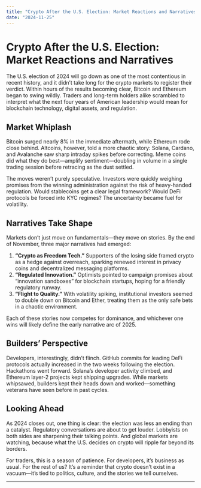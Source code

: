 ```yaml
---
title: "Crypto After the U.S. Election: Market Reactions and Narratives"
date: "2024-11-25"
---
```


# Crypto After the U.S. Election: Market Reactions and Narratives

The U.S. election of 2024 will go down as one of the most contentious in recent history, and it didn’t take long for the crypto markets to register their verdict. Within hours of the results becoming clear, Bitcoin and Ethereum began to swing wildly. Traders and long-term holders alike scrambled to interpret what the next four years of American leadership would mean for blockchain technology, digital assets, and regulation.

## Market Whiplash

Bitcoin surged nearly 8% in the immediate aftermath, while Ethereum rode close behind. Altcoins, however, told a more chaotic story: Solana, Cardano, and Avalanche saw sharp intraday spikes before correcting. Meme coins did what they do best—amplify sentiment—doubling in volume in a single trading session before retracing as the dust settled.

The moves weren’t purely speculative. Investors were quickly weighing promises from the winning administration against the risk of heavy-handed regulation. Would stablecoins get a clear legal framework? Would DeFi protocols be forced into KYC regimes? The uncertainty became fuel for volatility.

## Narratives Take Shape

Markets don’t just move on fundamentals—they move on stories. By the end of November, three major narratives had emerged:

1. **“Crypto as Freedom Tech.”** Supporters of the losing side framed crypto as a hedge against overreach, sparking renewed interest in privacy coins and decentralized messaging platforms.
2. **“Regulated Innovation.”** Optimists pointed to campaign promises about “innovation sandboxes” for blockchain startups, hoping for a friendly regulatory runway.
3. **“Flight to Quality.”** With volatility spiking, institutional investors seemed to double down on Bitcoin and Ether, treating them as the only safe bets in a chaotic environment.

Each of these stories now competes for dominance, and whichever one wins will likely define the early narrative arc of 2025.

## Builders’ Perspective

Developers, interestingly, didn’t flinch. GitHub commits for leading DeFi protocols actually increased in the two weeks following the election. Hackathons went forward. Solana’s developer activity climbed, and Ethereum layer-2 projects kept shipping upgrades. While markets whipsawed, builders kept their heads down and worked—something veterans have seen before in past cycles.

## Looking Ahead

As 2024 closes out, one thing is clear: the election was less an ending than a catalyst. Regulatory conversations are about to get louder. Lobbyists on both sides are sharpening their talking points. And global markets are watching, because what the U.S. decides on crypto will ripple far beyond its borders.

For traders, this is a season of patience. For developers, it’s business as usual. For the rest of us? It’s a reminder that crypto doesn’t exist in a vacuum—it’s tied to politics, culture, and the stories we tell ourselves.

---


